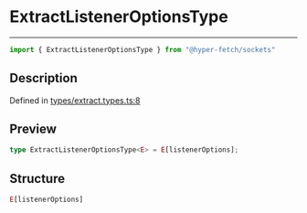 

# ExtractListenerOptionsType

<div class="api-docs__separator" data-reactroot="">

---

</div><div class="api-docs__import" data-reactroot="">

```ts
import { ExtractListenerOptionsType } from "@hyper-fetch/sockets"
```

</div><div class="api-docs__section">

## Description

</div><div class="api-docs__description"><span class="api-docs__do-not-parse">



</span></div><p class="api-docs__definition">

Defined in [types/extract.types.ts:8](https://github.com/BetterTyped/hyper-fetch/blob/3f01c37e/packages/sockets/src/types/extract.types.ts#L8)

</p><div class="api-docs__section">

## Preview

</div><div class="api-docs__preview type single">

```ts
type ExtractListenerOptionsType<E> = E[listenerOptions];
```

</div><div class="api-docs__section">

## Structure

</div><div class="api-docs__returns">

```ts
E[listenerOptions]
```

</div>
